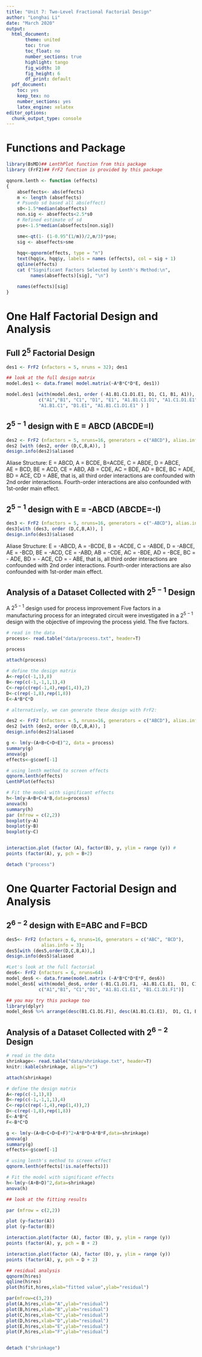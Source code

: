 ```yaml
---
title: "Unit 7: Two-Level Fractional Factorial Design"
author: "Longhai Li"
date: "March 2020"
output: 
  html_document:
       theme: united
       toc: true
       toc_float: no
       number_sections: true
       highlight: tango
       fig_width: 10
       fig_height: 6
       df_print: default
  pdf_document:
    toc: yes
    keep_tex: no
    number_sections: yes
    latex_engine: xelatex
editor_options: 
  chunk_output_type: console
---
```


# Functions and Package{-}

```r
library(BsMD)## LenthPlot function from this package
library (FrF2)## FrF2 function is provided by this package

qqnorm.lenth <- function (effects)
{
    abseffects<- abs(effects)
    m <- length (abseffects)
    # Psuedo sd based all abs(effect)
    s0<-1.5*median(abseffects) 
    non.sig <- abseffects<2.5*s0
    # Refined estimate of sd 
    pse<-1.5*median(abseffects[non.sig]) 

    sme<-qt(1- (1-0.95^(1/m))/2,m/3)*pse;
    sig <- abseffects>sme
    
    hqq<-qqnorm(effects, type = "n")
    text(hqq$x, hqq$y, labels = names (effects), col = sig + 1)
    qqline(effects)
    cat ("Significant Factors Selected by Lenth's Method:\n",
         names(abseffects)[sig], "\n")

    names(effects)[sig]
}

```
# One Half Factorial Design and Analysis

## Full $2^5$ Factorial  Design
```r


des1 <- FrF2 (nfactors = 5, nruns = 32); des1

## look at the full design matrix
model.des1 <- data.frame( model.matrix(~A*B*C*D*E, des1))

model.des1 [with(model.des1, order (-A1.B1.C1.D1.E1, D1, C1, B1, A1)), 
            c("A1","B1", "C1", "D1", "E1", "A1.B1.C1.D1", "A1.C1.D1.E1",
            "A1.B1.C1", "D1.E1", "A1.B1.C1.D1.E1" ) ]

```
## $2^{5-1}$ design with E = ABCD (ABCDE=I)
```r
des2 <- FrF2 (nfactors = 5, nruns=16, generators = c("ABCD"), alias.info = 3)
des2 [with (des2, order (D,C,B,A)), ]
design.info(des2)$aliased
```


Aliase Structure: 
E = ABCD, A = BCDE, B=ACDE, C = ABDE, D = ABCE,   
AE = BCD, BE = ACD, CE = ABD, AB = CDE, AC = BDE, AD = BCE, BC = ADE, BD = ACE, CD = ABE, that is, all third order interactions are confounded with 2nd order interactions. Fourth-order interactions are also confounded with 1st-order main effect. 

## $2^{5-1}$ design with E = -ABCD (ABCDE=-I)
```r
des3 <- FrF2 (nfactors = 5, nruns=16, generators = c("-ABCD"), alias.info = 3)
des3[with (des3, order (D,C,B,A)), ]
design.info(des3)$aliased
```

Aliase Structure: 
E = -ABCD, A = -BCDE, B = -ACDE, C = -ABDE, D = -ABCE,   
AE = -BCD, BE = -ACD, CE = -ABD, AB = -CDE, AC = -BDE, AD = -BCE, BC = - ADE, BD = - ACE, CD = - ABE, that is, all third order interactions are confounded with 2nd order interactions. Fourth-order interactions are also confounded with 1st-order main effect. 

## Analysis of a Dataset Collected with $2^{5-1}$ Design


A $2^{5-1}$ design used for process improvement
Five factors in a manufacturing process for an integrated circuit were investigated in a $2^{5−1}$ design with the objective of improving the process yield. The five factors.



```r
# read in the data
process<- read.table("data/process.txt", header=T)

process

attach(process)
```
```r
# define the design matrix
A<-rep(c(-1,1),8)
B<-rep(c(-1,-1,1,1),4)
C<-rep(c(rep(-1,4),rep(1,4)),2)
D<-c(rep(-1,8),rep(1,8))
E<-A*B*C*D
```

 

```r

# alternatively, we can generate these design with FrF2:

des2 <- FrF2 (nfactors = 5, nruns=16, generators = c("ABCD"), alias.info = 3)
des2 [with (des2, order (D,C,B,A)), ]
design.info(des2)$aliased

```

```r

g <- lm(y~(A+B+C+D+E)^2, data = process)
summary(g)
anova(g)
effects<-g$coef[-1]

# using lenth method to screen effects 
qqnorm.lenth(effects)
LenthPlot(effects)

# Fit the model with significant effects
h<-lm(y~A+B+C+A*B,data=process)
anova(h)
summary(h)
par (mfrow = c(2,2))
boxplot(y~A)
boxplot(y~B)
boxplot(y~C)


interaction.plot (factor (A), factor(B), y, ylim = range (y)) #
points (factor(A), y, pch = B+2)

```

```r
detach ("process")
```

# One Quarter Factorial Design and Analysis

## $2^{6-2}$ design with E=ABC and F=BCD

```r

des5<- FrF2 (nfactors = 6, nruns=16, generators = c("ABC", "BCD"), 
             alias.info = 3); 
des5[with (des5,order(D,C,B,A)),]
design.info(des5)$aliased


```

```r
#Let's look at the full factorial
des6<- FrF2 (nfactors = 6, nruns=64)
model_des6 <- data.frame(model.matrix (~A*B*C*D*E*F, des6))
model_des6[ with(model_des6, order (-B1.C1.D1.F1, -A1.B1.C1.E1,  D1, C1, B1, A1)),
            c("A1","B1", "C1","D1", "A1.B1.C1.E1", "B1.C1.D1.F1")]


```

```r
## you may try this package too
library(dplyr)
model_des6 %>% arrange(desc(B1.C1.D1.F1), desc(A1.B1.C1.E1),  D1, C1, B1, A1) %>% select(c("A1","B1", "C1","D1", "A1.B1.C1.E1", "B1.C1.D1.F1")) 
```

## Analysis of a Dataset Collected with $2^{6-2}$ Design

```r
# read in the data
shrinkage<- read.table("data/shrinkage.txt", header=T)
knitr::kable(shrinkage, align="c")

attach(shrinkage)

# define the design matrix
A<-rep(c(-1,1),8)
B<-rep(c(-1,-1,1,1),4)
C<-rep(c(rep(-1,4),rep(1,4)),2)
D<-c(rep(-1,8),rep(1,8))
E<-A*B*C
F<-B*C*D

g <- lm(y~(A+B+C+D+E+F)^2+A*B*D+A*B*F,data=shrinkage)
anova(g)
summary(g)
effects<-g$coef[-1]
```



```r
# using lenth's method to screen effect
qqnorm.lenth(effects[!is.na(effects)])
```
```r
# Fit the model with significant effects
h<-lm(y~(A+B+D)^2,data=shrinkage)
anova(h)
```
```r
## look at the fitting results

par (mfrow = c(2,2))

plot (y~factor(A))
plot (y~factor(B))

interaction.plot(factor (A), factor (B), y, ylim = range (y))
points (factor(A), y, pch = B + 2)

interaction.plot(factor (A), factor (D), y, ylim = range (y))
points (factor(A), y, pch = D + 2)

```

```r
## residual analysis
qqnorm(h$res)
qqline(h$res)
plot(h$fit,h$res,xlab="fitted value",ylab="residual")
```

```r

par(mfrow=c(3,2))
plot(A,h$res,xlab="A",ylab="residual")
plot(B,h$res,xlab="B",ylab="residual")
plot(C,h$res,xlab="C",ylab="residual")
plot(D,h$res,xlab="D",ylab="residual")
plot(E,h$res,xlab="E",ylab="residual")
plot(F,h$res,xlab="F",ylab="residual")



```

```r
detach ("shrinkage")
```

